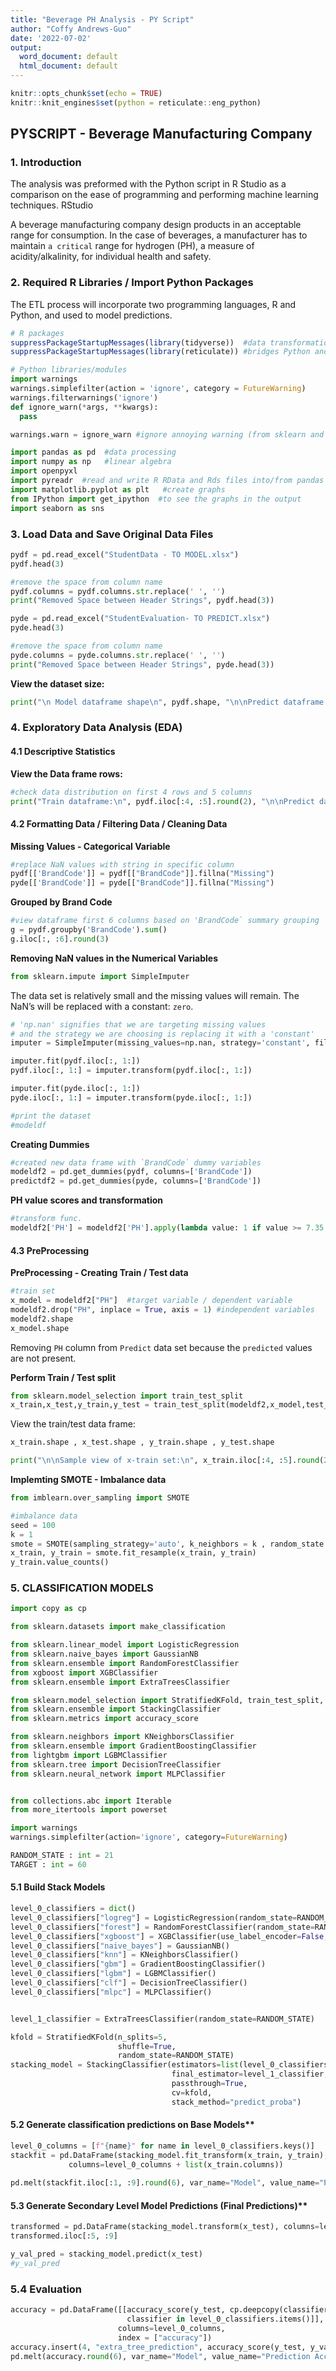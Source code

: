 ```yaml
---
title: "Beverage PH Analysis - PY Script"
author: "Coffy Andrews-Guo"
date: '2022-07-02'
output:
  word_document: default
  html_document: default
---
```


```r
knitr::opts_chunk$set(echo = TRUE)
knitr::knit_engines$set(python = reticulate::eng_python)
```

## PYSCRIPT - Beverage Manufacturing Company

### 1. Introduction

The analysis was preformed with the Python script in R Studio as a comparison on the ease of programming and performing machine learning techniques. RStudio 

A beverage manufacturing company design products in an acceptable range for consumption. In the case of beverages, a manufacturer has to maintain `a critical` range for hydrogen (PH), a measure of acidity/alkalinity, for individual health and safety. 



### 2. Required R Libraries / Import Python Packages 

The ETL process will incorporate two programming languages, R and Python, and used to model predictions.

```r
# R packages
suppressPackageStartupMessages(library(tidyverse))  #data transformations
suppressPackageStartupMessages(library(reticulate)) #bridges Python and R 
```


```python
# Python libraries/modules
import warnings
warnings.simplefilter(action = 'ignore', category = FutureWarning)
warnings.filterwarnings('ignore')
def ignore_warn(*args, **kwargs):
  pass

warnings.warn = ignore_warn #ignore annoying warning (from sklearn and seaborn)

import pandas as pd  #data processing
import numpy as np   #linear algebra
import openpyxl
import pyreadr  #read and write R RData and Rds files into/from pandas dataframes
import matplotlib.pyplot as plt   #create graphs
from IPython import get_ipython  #to see the graphs in the output
import seaborn as sns
```



### 3. Load Data and Save Original Data Files

```python
pydf = pd.read_excel("StudentData - TO MODEL.xlsx")
pydf.head(3)

#remove the space from column name 
pydf.columns = pydf.columns.str.replace(' ', '')
print("Removed Space between Header Strings", pydf.head(3))
```

```python
pyde = pd.read_excel("StudentEvaluation- TO PREDICT.xlsx")
pyde.head(3)

#remove the space from column name 
pyde.columns = pyde.columns.str.replace(' ', '')
print("Removed Space between Header Strings", pyde.head(3))
```

**View the dataset size:**
```python
print("\n Model dataframe shape\n", pydf.shape, "\n\nPredict dataframe shape\n", pyde.shape)
```


### 4. Exploratory Data Analysis (EDA)

#### 4.1 Descriptive Statistics

**View the Data frame rows:**
```python
#check data distribution on first 4 rows and 5 columns
print("Train dataframe:\n", pydf.iloc[:4, :5].round(2), "\n\nPredict dataframe:\n", pyde.iloc[:4, :5].round(2)) 
```

#### 4.2 Formatting Data / Filtering Data / Cleaning Data

**Missing Values - Categorical Variable**
```python
#replace NaN values with string in specific column
pydf[['BrandCode']] = pydf[["BrandCode"]].fillna("Missing") 
pyde[['BrandCode']] = pyde[["BrandCode"]].fillna("Missing")
```

**Grouped by Brand Code**
```python
#view dataframe first 6 columns based on 'BrandCode` summary grouping
g = pydf.groupby('BrandCode').sum()
g.iloc[:, :6].round(3)
```


**Removing NaN values in the Numerical Variables**

```python
from sklearn.impute import SimpleImputer
```

The data set is relatively small and the missing values will remain. The NaN's will be replaced with a constant: `zero`. 
```python
# 'np.nan' signifies that we are targeting missing values
# and the strategy we are choosing is replacing it with a 'constant'
imputer = SimpleImputer(missing_values=np.nan, strategy='constant', fill_value = 0)

imputer.fit(pydf.iloc[:, 1:])
pydf.iloc[:, 1:] = imputer.transform(pydf.iloc[:, 1:])  

imputer.fit(pyde.iloc[:, 1:])
pyde.iloc[:, 1:] = imputer.transform(pyde.iloc[:, 1:])

#print the dataset
#modeldf
```


**Creating Dummies**
```python
#created new data frame with `BrandCode` dummy variables
modeldf2 = pd.get_dummies(pydf, columns=['BrandCode'])
predictdf2 = pd.get_dummies(pyde, columns=['BrandCode'])
```


**PH value scores and transformation**
```python
#transform func.
modeldf2['PH'] = modeldf2['PH'].apply(lambda value: 1 if value >= 7.35 else 0)
```



#### 4.3 PreProcessing

**PreProcessing - Creating Train / Test data**
```python
#train set
x_model = modeldf2["PH"]  #target variable / dependent variable
modeldf2.drop("PH", inplace = True, axis = 1) #independent variables
modeldf2.shape
x_model.shape
```
Removing `PH` column from `Predict` data set because the `predicted` values are not present.

**Perform Train / Test split**
```python
from sklearn.model_selection import train_test_split
x_train,x_test,y_train,y_test = train_test_split(modeldf2,x_model,test_size=0.2,random_state=40)
```

View the train/test data frame:
```python
x_train.shape , x_test.shape , y_train.shape , y_test.shape

print("\n\nSample view of x-train set:\n", x_train.iloc[:4, :5].round(2))
```

**Implemting SMOTE - Imbalance data**
```python
from imblearn.over_sampling import SMOTE
```


```python
#imbalance data
seed = 100
k = 1
smote = SMOTE(sampling_strategy='auto', k_neighbors = k , random_state = seed)
x_train, y_train = smote.fit_resample(x_train, y_train)
y_train.value_counts()
```

### 5. CLASSIFICATION MODELS


```python

import copy as cp

from sklearn.datasets import make_classification

from sklearn.linear_model import LogisticRegression
from sklearn.naive_bayes import GaussianNB
from sklearn.ensemble import RandomForestClassifier
from xgboost import XGBClassifier
from sklearn.ensemble import ExtraTreesClassifier

from sklearn.model_selection import StratifiedKFold, train_test_split, PredefinedSplit, GridSearchCV
from sklearn.ensemble import StackingClassifier
from sklearn.metrics import accuracy_score

from sklearn.neighbors import KNeighborsClassifier
from sklearn.ensemble import GradientBoostingClassifier
from lightgbm import LGBMClassifier
from sklearn.tree import DecisionTreeClassifier
from sklearn.neural_network import MLPClassifier


from collections.abc import Iterable
from more_itertools import powerset

import warnings
warnings.simplefilter(action='ignore', category=FutureWarning)

RANDOM_STATE : int = 21
TARGET : int = 60
```

#### 5.1 Build Stack Models
```python
level_0_classifiers = dict()
level_0_classifiers["logreg"] = LogisticRegression(random_state=RANDOM_STATE)
level_0_classifiers["forest"] = RandomForestClassifier(random_state=RANDOM_STATE)
level_0_classifiers["xgboost"] = XGBClassifier(use_label_encoder=False, eval_metric='logloss', random_state=RANDOM_STATE)
level_0_classifiers["naive_bayes"] = GaussianNB()
level_0_classifiers["knn"] = KNeighborsClassifier()
level_0_classifiers["gbm"] = GradientBoostingClassifier()
level_0_classifiers["lgbm"] = LGBMClassifier()
level_0_classifiers["clf"] = DecisionTreeClassifier()
level_0_classifiers["mlpc"] = MLPClassifier()


level_1_classifier = ExtraTreesClassifier(random_state=RANDOM_STATE)
```


```python
kfold = StratifiedKFold(n_splits=5, 
                        shuffle=True, 
                        random_state=RANDOM_STATE)
stacking_model = StackingClassifier(estimators=list(level_0_classifiers.items()), 
                                    final_estimator=level_1_classifier, 
                                    passthrough=True, 
                                    cv=kfold, 
                                    stack_method="predict_proba")
```



#### 5.2 Generate classification predictions on Base Models**

```python
level_0_columns = [f"{name}" for name in level_0_classifiers.keys()]
stackfit = pd.DataFrame(stacking_model.fit_transform(x_train, y_train), 
             columns=level_0_columns + list(x_train.columns))
             
pd.melt(stackfit.iloc[:1, :9].round(6), var_name="Model", value_name="Prediction")
```

#### 5.3 Generate Secondary Level Model Predictions (Final Predictions)**

```python
transformed = pd.DataFrame(stacking_model.transform(x_test), columns=level_0_columns + list(x_train.columns))
transformed.iloc[:5, :9]
```

```python
y_val_pred = stacking_model.predict(x_test)
#y_val_pred
```

### 5.4 Evaluation

```python
accuracy = pd.DataFrame([[accuracy_score(y_test, cp.deepcopy(classifier).fit(x_train, y_train).predict(x_test)) for name, 
                          classifier in level_0_classifiers.items()]],
                        columns=level_0_columns,
                        index = ["accuracy"])
accuracy.insert(4, "extra_tree_prediction", accuracy_score(y_test, y_val_pred))
pd.melt(accuracy.round(6), var_name="Model", value_name="Prediction Accuracy")
```















